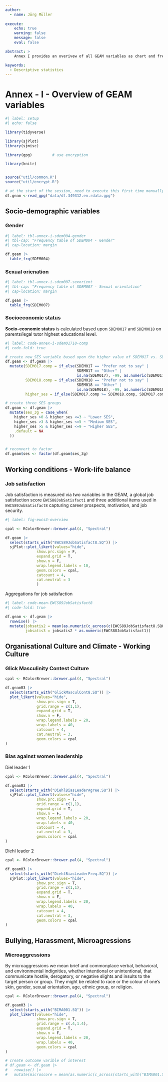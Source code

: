 ```yaml
---
author:
  - name: Jörg Müller
  
execute: 
    echo: true
    warning: false
    message: false
    eval: false

abstract: >
    Annex I provides an overivew of all GEAM variables as chart and frequency table.  

keywords:
  - Descriptive statistics
---
```


# Annex - I - Overview of GEAM variables

```r
#| label: setup 
#| echo: false

library(tidyverse)

library(sjPlot)
library(sjmisc)

library(gpg)         # use encryption

library(knitr)


source("util/common.R")
source("util/encrypt.R")

# at the start of the session, need to execute this first time manually to get password callback
df.geam <-read_gpg("data/df.349312.en.rdata.gpg")


```



## Socio-demographic variables

### Gender {#annex-i-sdem004-gender}

```r
#| label: tbl-annex-i-sdem004-gender
#| tbl-cap: "Frequency table of SDEM004 - Gender"
#| cap-location: margin

df.geam |>
  table_frq(SDEM004)

```


### Sexual orienation

```r
#| label: tbl-annex-i-sdem007-sexorient
#| tbl-cap: "Frequency table of SDEM007 - Sexual orientation"
#| cap-location: margin

df.geam |>
  table_frq(SDEM007)
```


### Socioeconomic status

**Socio-economic status** is calculated based upon `SDEM0017` and `SDEM0018` on parents/legal tutor highest educational level. 

```r
#| label: code-annex-i-sdem01718-comp
#| code-fold: true

# create new SES variable based upon the higher value of SDEM017 vs. SDEM018
df.geam <- df.geam |>
  mutate(SDEM017.comp = if_else(SDEM017 == "Prefer not to say" | 
                                SDEM017 == "Other" | 
                                is.na(SDEM017), -99, as.numeric(SDEM017)), 
         SDEM018.comp = if_else(SDEM018 == "Prefer not to say" |
                                SDEM018 == "Other" | 
                                is.na(SDEM018), -99, as.numeric(SDEM018)), 
         higher_ses = if_else(SDEM017.comp >= SDEM018.comp, SDEM017.comp, SDEM018.comp))

# create three SES groups
df.geam <- df.geam |>
  mutate(ses_3g = case_when(
    higher_ses >0 & higher_ses <=3 ~ "Lower SES", 
    higher_ses >3 & higher_ses <=5 ~ "Medium SES",
    higher_ses >5 & higher_ses <=9 ~ "Higher SES",
    .default = NA
  ))


# reconvert to factor
df.geam$ses <- factor(df.geam$ses_3g)

```




## Working conditions - Work-life balance


### Job satisfaction

Job satisfaction is measured via two variables in the GEAM, a global job satisfaction score `EWCS88JobSatisfact1` and three additional items used in `EWCS89JobSatisfact8` capturing career prospects, motivation, and job security.


```r
#| label: fig-ewcs3-overview

cpal <- RColorBrewer::brewer.pal(4, "Spectral")

df.geam |>
  select(starts_with("EWCS89JobSatisfact8.SQ")) |>  
  sjPlot::plot_likert(values="hide", 
              show.prc.sign = F, 
              expand.grid = T, 
              show.n = F, 
              wrap.legend.labels = 10, 
              geom.colors = cpal, 
              catcount = 4, 
              cat.neutral = 3
              )

```


Aggregations for job satisfaction

```r
#| label: code-mean-EWCS89JobSatisfact8
#| code-fold: true

df.geam <- df.geam |>
  rowwise() |>
  mutate(jobsatis2 = mean(as.numeric(c_across(c(EWCS89JobSatisfact8.SQ001.,EWCS89JobSatisfact8.SQ002.))), na.rm=T), 
         jobsatis3 = jobsatis2 * as.numeric(EWCS88JobSatisfact1))


```



## Organisational Culture and Climate - Working Culture


### Glick Masculinity Contest Culture

```r


cpal <- RColorBrewer::brewer.pal(4, "Spectral")

df.geam03 |>
  select(starts_with("GlickMasculCont8.SQ")) |>
  plot_likert(values="hide", 
              show.prc.sign = T, 
              grid.range = c(1,1),
              expand.grid = T, 
              show.n = F, 
              wrap.legend.labels = 20, 
              wrap.labels = 40,
              catcount = 4, 
              cat.neutral = 3,
              geom.colors = cpal
)

```


### Bias against women leadership


Diel leader 1 

```r


cpal <- RColorBrewer::brewer.pal(4, "Spectral")

df.geam03 |>
  select(starts_with("DiehlBiasLeaderAgree.SQ")) |>
  sjPlot::plot_likert(values="hide", 
              show.prc.sign = T, 
              grid.range = c(1,1),
              expand.grid = T, 
              show.n = F, 
              wrap.legend.labels = 20, 
              wrap.labels = 40,
              catcount = 4, 
              cat.neutral = 3,
              geom.colors = cpal
)

```

Diehl leader 2 

```r


cpal <- RColorBrewer::brewer.pal(4, "Spectral")

df.geam03 |>
  select(starts_with("DiehlBiasLeaderFreq.SQ")) |>
  sjPlot::plot_likert(values="hide", 
              show.prc.sign = T, 
              grid.range = c(1,1),
              expand.grid = T, 
              show.n = F, 
              wrap.legend.labels = 20, 
              wrap.labels = 40,
              catcount = 4, 
              cat.neutral = 3,
              geom.colors = cpal
)

```




## Bullying, Harassment, Microagressions


### Microaggressions {#sec-annex-i-microaggression}

By microaggressions we mean brief and commonplace verbal, behavioral, and environmental indignities, whether intentional or unintentional, that communicate hostile, derogatory, or negative slights and insults to the target person or group. They might be related to race or the colour of one's skin, gender, sexual orientation, age, ethnic group, or religion.


```r


cpal <- RColorBrewer::brewer.pal(4, "Spectral")

df.geam03 |>
  select(starts_with("BIMA001.SQ")) |>
  plot_likert(values="hide", 
              show.prc.sign = T, 
              grid.range = c(.4,1.4),
              expand.grid = T, 
              show.n = F, 
              wrap.legend.labels = 20, 
              wrap.labels = 40,
              geom.colors = cpal
)

```


```r
# create outcome varible of interest
# df.geam <- df.geam |>
#   rowwise() |>
#   mutate(microscore = mean(as.numeric(c_across(starts_with("BIMA001.SQ"))), na.rm=T))
```




